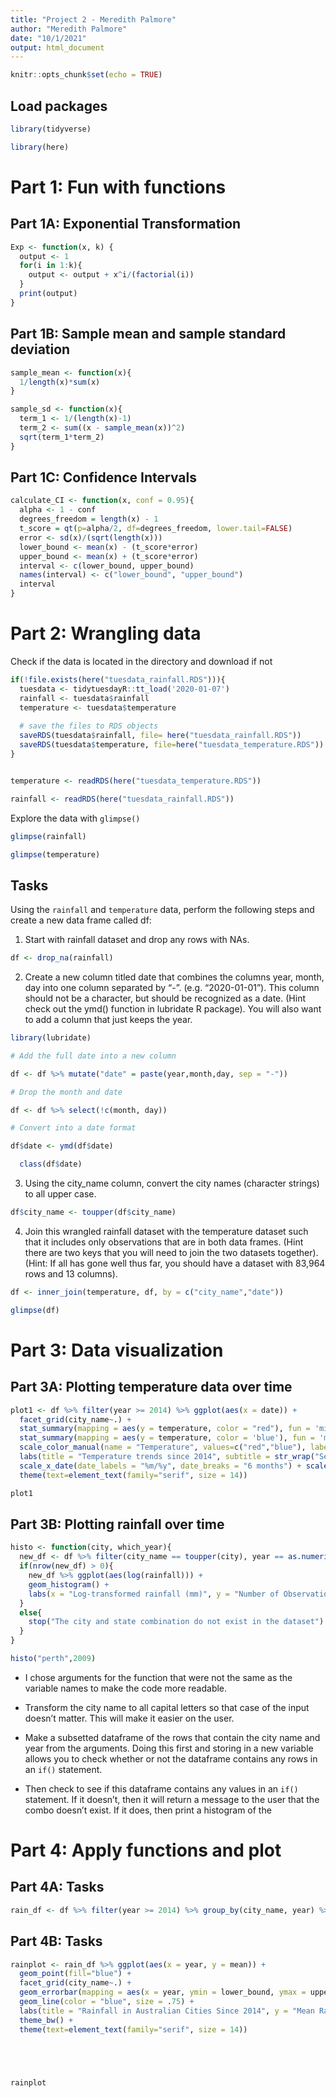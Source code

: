 ```yaml
---
title: "Project 2 - Meredith Palmore"
author: "Meredith Palmore"
date: "10/1/2021"
output: html_document
---
```


```r
knitr::opts_chunk$set(echo = TRUE)
```


## Load packages

```r
library(tidyverse)

library(here)

```


# Part 1: Fun with functions 

## Part 1A: Exponential Transformation



```r
Exp <- function(x, k) {
  output <- 1
  for(i in 1:k){
    output <- output + x^i/(factorial(i))
  }
  print(output)
}

```

## Part 1B: Sample mean and sample standard deviation


```r
sample_mean <- function(x){
  1/length(x)*sum(x)
}

sample_sd <- function(x){
  term_1 <- 1/(length(x)-1)
  term_2 <- sum((x - sample_mean(x))^2)
  sqrt(term_1*term_2)
}

```

## Part 1C: Confidence Intervals

```r
calculate_CI <- function(x, conf = 0.95){
  alpha <- 1 - conf
  degrees_freedom = length(x) - 1
  t_score = qt(p=alpha/2, df=degrees_freedom, lower.tail=FALSE)
  error <- sd(x)/(sqrt(length(x)))
  lower_bound <- mean(x) - (t_score*error)
  upper_bound <- mean(x) + (t_score*error)
  interval <- c(lower_bound, upper_bound) 
  names(interval) <- c("lower_bound", "upper_bound")
  interval
}

```



# Part 2: Wrangling data


Check if the data is located in the directory and download if not

```r

if(!file.exists(here("tuesdata_rainfall.RDS"))){
  tuesdata <- tidytuesdayR::tt_load('2020-01-07')
  rainfall <- tuesdata$rainfall
  temperature <- tuesdata$temperature
  
  # save the files to RDS objects
  saveRDS(tuesdata$rainfall, file= here("tuesdata_rainfall.RDS"))
  saveRDS(tuesdata$temperature, file=here("tuesdata_temperature.RDS"))
}


temperature <- readRDS(here("tuesdata_temperature.RDS"))

rainfall <- readRDS(here("tuesdata_rainfall.RDS"))

```

Explore the data with `glimpse()`

```r

glimpse(rainfall)

glimpse(temperature)

```

## Tasks

Using the `rainfall` and `temperature` data, perform the following steps and create a new data frame called df:

1. Start with rainfall dataset and drop any rows with NAs.
```r

df <- drop_na(rainfall)

```


2. Create a new column titled date that combines the columns year, month, day into one column separated by “-”. (e.g. “2020-01-01”). This column should not be a character, but should be recognized as a date. (Hint check out the ymd() function in lubridate R package). You will also want to add a column that just keeps the year.

```r
library(lubridate)

# Add the full date into a new column

df <- df %>% mutate("date" = paste(year,month,day, sep = "-"))

# Drop the month and date

df <- df %>% select(!c(month, day))

# Convert into a date format

df$date <- ymd(df$date)

  class(df$date)

```


3. Using the city_name column, convert the city names (character strings) to all upper case.

```r

df$city_name <- toupper(df$city_name)

```


4. Join this wrangled rainfall dataset with the temperature dataset such that it includes only observations that are in both data frames. (Hint there are two keys that you will need to join the two datasets together). (Hint: If all has gone well thus far, you should have a dataset with 83,964 rows and 13 columns).

```r

df <- inner_join(temperature, df, by = c("city_name","date"))

glimpse(df)

```

# Part 3: Data visualization

## Part 3A: Plotting temperature data over time

```r

plot1 <- df %>% filter(year >= 2014) %>% ggplot(aes(x = date)) + 
  facet_grid(city_name~.) +
  stat_summary(mapping = aes(y = temperature, color = "red"), fun = 'min', geom = 'line', show.legend = TRUE) + 
  stat_summary(mapping = aes(y = temperature, color = 'blue'), fun = 'max', geom = 'line', show.legend = TRUE) +
  scale_color_manual(name = "Temperature", values=c("red","blue"), labels = c("Temp Min", "Temp Max"))  +
  labs(title = "Temperature trends since 2014", subtitle = str_wrap("Seasonal trends in 6 Australian cities are consistent over time. The most variable temperatures are those in Perth and Melbourne.",80), caption = str_wrap("Temperatures are shown for 5 Australian cities: Brisbane, Canberra, Melbourne, Perth, and Sydney. The Y axes are scaled the same to make comparisons across cities easier.",100),  x = "Date of measurement", y = "Temperature in Celcius") + 
  scale_x_date(date_labels = "%m/%y", date_breaks = "6 months") + scale_y_continuous(breaks = waiver(), n.breaks = 4) + 
  theme(text=element_text(family="serif", size = 14))

plot1

```


## Part 3B: Plotting rainfall over time

```r

histo <- function(city, which_year){
  new_df <- df %>% filter(city_name == toupper(city), year == as.numeric(which_year))
  if(nrow(new_df) > 0){    
    new_df %>% ggplot(aes(log(rainfall))) + 
    geom_histogram() + 
    labs(x = "Log-transformed rainfall (mm)", y = "Number of Observations", title = paste("Rainfall frequency and amounts in", which_year))
  }
  else{
    stop("The city and state combination do not exist in the dataset")
  }
}

histo("perth",2009)

```


* I chose arguments for the function that were not the same as the variable names to make the code more readable. 

* Transform the city name to all capital letters so that case of the input doesn't matter. This will make it easier on the user. 

* Make a subsetted dataframe of the rows that contain the city name and year from the arguments. Doing this first and storing in a new variable allows you to check whether or not the dataframe contains any rows in an `if()` statement.

* Then check to see if this dataframe contains any values in an `if()` statement. If it doesn't, then it will return a message to the user that the combo doesn't exist. If it does, then print a histogram of the


# Part 4: Apply functions and plot

## Part 4A: Tasks 


```r

rain_df <- df %>% filter(year >= 2014) %>% group_by(city_name, year) %>% summarize(mean = sample_mean(rainfall), std_dev = sample_sd(rainfall), lower_bound = calculate_CI(rainfall)[1], upper_bound = calculate_CI(rainfall)[2])


```


## Part 4B: Tasks 

```r

rainplot <- rain_df %>% ggplot(aes(x = year, y = mean)) + 
  geom_point(fill="blue") +
  facet_grid(city_name~.) +
  geom_errorbar(mapping = aes(x = year, ymin = lower_bound, ymax = upper_bound), color="magenta", width = 0.2, size = 0.75) +
  geom_line(color = "blue", size = .75) +
  labs(title = "Rainfall in Australian Cities Since 2014", y = "Mean Rainfall (mm)", x = "Year", subtitle = str_wrap("Figure 2: Perth experiences the highest levels of rainfall anually. Canberra experiences the lowest levels of rainfall anually. 2015 was an unusually rainy year for Brisbane.", 80)) +
  theme_bw() +
  theme(text=element_text(family="serif", size = 14))
  




rainplot

```







